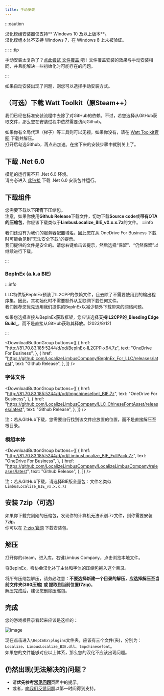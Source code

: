 ```yaml
---
title: 手动安装
---
```

:::caution

汉化模组安装器仅支持** Windows 10 及以上版本**。  
汉化模组本体不支持 Windows 7，在 Windows 8 上未被验证。

:::
:::tip

手动安装太复杂了？[点此尝试 文件覆盖 ](https://www.zeroasso.top/docs/question#%E8%A7%A3%E5%86%B3%E6%96%B9%E6%A1%88%E6%96%87%E4%BB%B6%E8%A6%86%E7%9B%96)吧！文件覆盖安装的效果与手动安装相同，并且能解决一些初始化时可能存在的问题。

:::


如果自动安装出现了问题，则您可以选择手动安装方式。

## （可选）下载 Watt Toolkit（原Steam++）

我们已经在标准安装流程中去除了对GitHub的依赖。不过，若您选择从GitHub获取文件，那么您在安装过程中依然需要访问Github。

如果你有全局代理（梯子）等工具则可以无视，如果你没有，请在 [Watt Toolkit官网](https://steampp.net/) 下载并解压。  
打开后勾选Github，再点击加速。在接下来的安装步骤中就别关上了。

## 下载 .Net 6.0

模组的运行离不开 .Net 6.0 环境。  
请务必进入 [此链接](https://download.visualstudio.microsoft.com/download/pr/4a725ea4-cd2c-4383-9b63-263156d5f042/d973777b32563272b85617105a06d272/dotnet-sdk-6.0.406-win-x64.exe) 下载 .Net 6.0 安装包并运行。

## 下载组件

您需要下载以下**所有**下压缩包。  
注意，如果你使用**Github Release**下载文件，切勿下载**Source code**或**带有OTA的压缩包**，你应该下载类似于**LimbusLocalize\_BIE\_v0.x.x.7z**的文件。
:::info

我们还没有为我们的服务器配置域名，因此您在从 OneDrive For Business 下载时可能会见到“无法安全下载”的提示。  
我们提供的文件是安全的。请您右键单击该提示，然后选择“保留”、“仍然保留”以继续进行下载。

:::

### BepInEx (a.k.a BIE)
:::info

LLC特供版BepInEx预装了IL2CPP的依赖文件，且去除了不需要使用到的输出程序集。因此，其初始化时不需要额外从互联网下载任何文件。  
我们推荐您优先选用我们提供的BepInEx以减少额外下载带来的网络问题。

如果您选择直接从BepInEx获取框架，您应该选择**支持IL2CPP的_Bleeding Edge Build_**，而不是直接从GitHub获取其释放。(2023/8/12)

:::

<DownloadButtonGroup
  buttons={[
    {
      href: "http://81.70.83.185:5244/d/od/BepInEx-IL2CPP-x64.7z",
      text: "OneDrive For Business",
    },
    {
      href: "https://github.com/LocalizeLimbusCompany/BepInEx_For_LLC/releases/latest",
      text: "Github Release",
    },
  ]}
/>

### 字体文件

<DownloadButtonGroup
  buttons={[
    {
      href: "http://81.70.83.185:5244/d/od/tmpchinesefont_BIE.7z",
      text: "OneDrive For Business",
    },
    {
      href: "https://github.com/LocalizeLimbusCompany/LLC_ChineseFontAsset/releases/latest",
      text: "Github Release",
    },
  ]}
/>

注：若从GitHub下载，您需要自行找到该文件应放置的位置，而不是直接解压至根目录。

### 模组本体

<DownloadButtonGroup
  buttons={[
    {
      href: "http://81.70.83.185:5244/d/od/LimbusLocalize_BIE_FullPack.7z",
      text: "OneDrive For Business",
    },
    {
      href: "https://github.com/LocalizeLimbusCompany/LocalizeLimbusCompany/releases/latest",
      text: "Github Release",
    },
  ]}
/>

注：若从GitHub下载，请选择BIE版全量包：文件名类似`LimbusLocalize_BIE_vx.x.x.7z`

## 安装 7zip（可选）

如果你下载完刚刚的压缩包，发现你的计算机无法识别.7z文件，则你需要安装7zip。  
你可以在 [7-zip 官网](https://7-zip.org/a/7z2301-x64.exe) 下载安装包。

## 解压

打开你的steam，进入库，右键Limbus Company，点击浏览本地文件。

将BepInEx，零协会汉化补丁主体和字体的压缩包拖入这个目录。

将所有压缩包解压，请务必注意：**不要选择新建一个目录的解压，应选择解压至当前文件夹(360压缩) 或 提取到当前位置(7zip)**。  
解压完成后，建议您删除压缩包。

## 完成

您的游戏根目录看起来应该是这样的：

![image](/img/page/BIEfiles.png)

现在点击进入`\BepInEx\plugins`文件夹，应该有三个文件(夹)，分别为：`Localize`、`LimbusLocalize_BIE.dll`、`tmpchinesefont`。  
如果您的文件能够对应以上体系，那么您的汉化不应该出现问题。

## 仍然出现(无法解决的)问题？

- 请**优先参考**[**常见问题**](https://www.zeroasso.top/docs/question)页面中的提示。
- 或者，[向我们反馈问题](/docs/callus)以第一时间得到支持。
